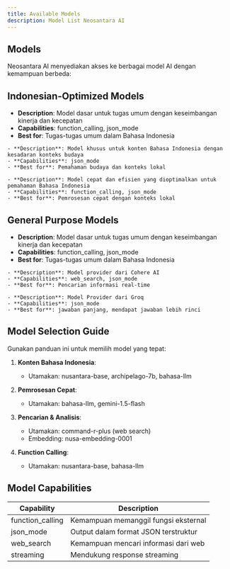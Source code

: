 ```yaml
---
title: Available Models
description: Model List Neosantara AI
---
```


## Models

Neosantara AI menyediakan akses ke berbagai model AI dengan kemampuan berbeda:

## Indonesian-Optimized Models

<AccordionGroup>
  <Accordion title='nusantara-base'>
  
  - **Description**: Model dasar untuk tugas umum dengan keseimbangan kinerja dan kecepatan
  - **Capabilities**: function_calling, json_mode
  - **Best for**: Tugas-tugas umum dalam Bahasa Indonesia

  </Accordion>

  <Accordion title="archipelago-7b">
  
	- **Description**: Model khusus untuk konten Bahasa Indonesia dengan kesadaran konteks budaya
	- **Capabilities**: json_mode
	- **Best for**: Pemahaman budaya dan konteks lokal

  </Accordion>
  
  <Accordion title="bahasa-llm">
  
	- **Description**: Model cepat dan efisien yang dioptimalkan untuk pemahaman Bahasa Indonesia
	- **Capabilities**: function_calling, json_mode
	- **Best for**: Pemrosesan cepat dengan konteks lokal

  </Accordion>
</AccordionGroup>

## General Purpose Models

<AccordionGroup>
  <Accordion title='gemini-2.0-flash'>
  
  - **Description**: Model dasar untuk tugas umum dengan keseimbangan kinerja dan kecepatan
  - **Capabilities**: function_calling, json_mode
  - **Best for**: Tugas-tugas umum dalam Bahasa Indonesia

  </Accordion>

  <Accordion title="command-r-plus">
  
	- **Description**: Model provider dari Cohere AI
	- **Capabilities**: web_search, json_mode
	- **Best for**: Pencarian informasi real-time

  </Accordion>
  
  <Accordion title="gemma2-9b-it">
  
	- **Description**: Model Provider dari Groq
	- **Capabilities**: json_mode
	- **Best for**: jawaban panjang, mendapat jawaban lebih rinci

  </Accordion>
</AccordionGroup>

## Model Selection Guide

Gunakan panduan ini untuk memilih model yang tepat:

1. **Konten Bahasa Indonesia**:
   - Utamakan: nusantara-base, archipelago-7b, bahasa-llm

2. **Pemrosesan Cepat**:
   - Utamakan: bahasa-llm, gemini-1.5-flash

3. **Pencarian & Analisis**:
   - Utamakan: command-r-plus (web search)
   - Embedding: nusa-embedding-0001

4. **Function Calling**:
   - Utamakan: nusantara-base, bahasa-llm

## Model Capabilities

| Capability | Description |
|------------|-------------|
| function_calling | Kemampuan memanggil fungsi eksternal |
| json_mode | Output dalam format JSON terstruktur |
| web_search | Kemampuan mencari informasi dari web |
| streaming | Mendukung response streaming |
